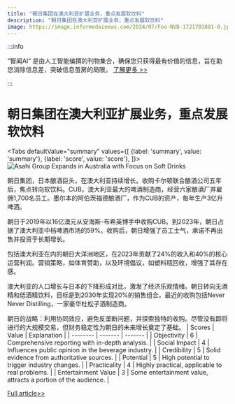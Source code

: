 ```yaml
---
title: "朝日集团在澳大利亚扩展业务，重点发展软饮料"
description: "朝日集团在澳大利亚扩展业务，重点发展软饮料"
image: https://image.informedainews.com/2024/07/Foo-NVB-1721703881-0.jpg
---
```



:::info

“智闻AI“ 是由人工智能编撰的刊物集合，确保您只获得最有价值的信息，旨在助您消除信息差，突破信息茧房的局限。  [了解更多 >>](/)

:::

# 朝日集团在澳大利亚扩展业务，重点发展软饮料


<Tabs
	defaultValue="summary"
	values={[
	{label: 'summary', value: 'summary'},
	{label: 'score', value: 'score'},
]}>
<TabItem value="summary">
<img
  src="https://image.informedainews.com/2024/07/Foo-NVB-1721703881-0.jpg"
  alt="Asahi Group Expands in Australia with Focus on Soft Drinks"
/>



朝日集团，日本酿酒巨头，在澳大利亚持续增长。收购卡尔顿联合酿酒公司五年后，焦点转向软饮料。CUB，澳大利亚最大的啤酒制造商，经营六家酿酒厂并雇佣1,700名员工。墨尔本的阿伯茨福德酿酒厂，作为CUB的资产，每年生产3亿升啤酒。

朝日于2019年以16亿澳元从安海斯-布希英博手中收购CUB。到2023年，朝日占据了澳大利亚中档啤酒市场的59%。收购后，朝日增强了员工士气，承诺不再出售并投资于长期增长。

包括澳大利亚在内的朝日大洋洲地区，在2023年贡献了24%的收入和40%的核心运营利润。营销策略，如体育赞助，以及环境倡议，如塑料瓶回收，增强了其存在感。

澳大利亚的人口增长与日本的下降形成对比，激发了经济乐观情绪。朝日转向无酒精和低酒精饮料，目标是到2030年实现20%的销售组合。最近的收购包括Never Never Distilling，一家豪华杜松子酒制造商。

朝日的战略：利用协同效应，避免反垄断问题，并探索独特的收购。尽管没有即将进行的大规模交易，但财务稳定性为朝日的未来增长奠定了基础。
</TabItem>
<TabItem value="score">
	| Scores     | Value   | Explanation |
	| -------- | ------- | ------- |
	| Objectivity  | 6    | Comprehensive reporting with in-depth analysis.    |
	| Social Impact | 4     | Influences public opinion in the beverage industry.    |
	| Credibility    | 5    | Solid evidence from authoritative sources.    |
	| Potential    | 5    | High potential to trigger industry changes.    |
	| Practicality    | 4    | Highly practical, applicable to real problems.    |
	| Entertainment Value    | 3    | Some entertainment value, attracts a portion of the audience.    |
</TabItem>
</Tabs>

[Full article>>](https://asia.nikkei.com/Business/Food-Beverage/Japanese-brewer-Asahi-taps-Australia-for-growth)
